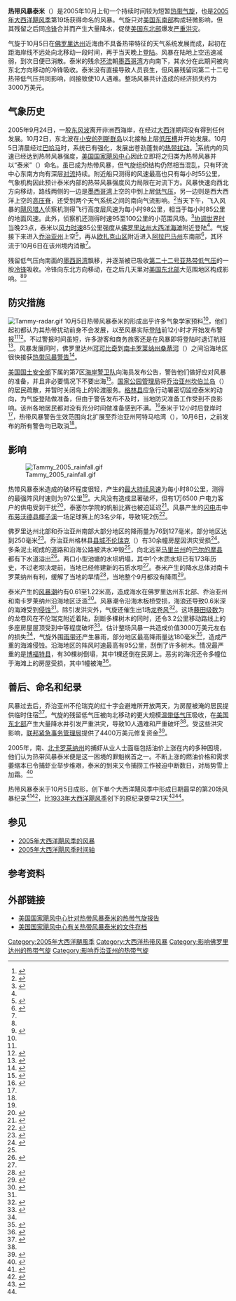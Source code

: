 {{noteTA
|G1=USState
}}
{{Infobox Hurricane
| Name=热带风暴泰米<br />{{lang|en|Tropical Storm Tammy}}
| Type=热带风暴
| Year=2005
| Basin=Atl
| Image location=Tammy Oct 5 2005 1815Z.png
| Image name=位于佛罗里达州近海的热带风暴泰米
| Formed=2005年10月5日
| Dissipated=2005年10月6日
| 1-min winds=45
| Pressure=1001
| Damages=30
| Inflated=1
| Fatalities=间接导致10人遇难
| Areas=[[巴哈马|巴哈马]]、[[佛罗里达州|佛罗里达州]]、[[乔治亚州|乔治亚州]]、[[南卡罗来纳州|南卡罗来纳州]]
| Hurricane season=[[2005年大西洋飓风季|2005年大西洋飓风季]]
}}

'''热带风暴泰米'''（{{lang-en|Tropical Storm Tammy}}）是2005年10月上旬一个持续时间较为短暂[[热带气旋|热带气旋]]，也是[[2005年大西洋飓风季|2005年大西洋飓风季]]第19场获得命名的风暴。气旋只对[[美国东南部|美国东南部]]构成轻微影响，但其残留之后同[[冷锋|冷锋]]合并而产生大量降水，促使[[美国东北部|美国东北部]]爆发[[2005年10月美国东北部洪灾|严重洪灾]]。

气旋于10月5日在[[佛罗里达州|佛罗里达州]]近海由不具备热带特征的天气系统发展而成，起初在距海岸线不远处向北移动一段时间，再于当天晚上[[登陆_(气象学)|登陆]]。风暴在陆地上空迅速减弱，到次日便已消散。泰米的残余[[大气环流|环流]]朝[[墨西哥湾|墨西哥湾]]方向南下，其水分在此期间被向东北方向移动的冷锋吸收。泰米没有直接导致人员丧生，但风暴残留同第二十二号热带低气压共同影响，间接致使10人遇难。整场风暴共计造成的经济损失约为3000万美元。

== 气象历史 ==
{{storm path|Tammy 2005 track.png}}
2005年9月24日，一股[[东风波|东风波]]离开非洲西海岸，在经过[[大西洋|大西洋]]期间没有得到任何发展。10月2日，东北波在[[小安的列斯群岛|小安的列斯群岛]]以北接触上层[[低压槽|低压槽]]并开始发展。10月5日清晨经过[[巴哈马|巴哈马]]时，系统已有强化，发展出苍劲蓬勃的[[热带扰动|热带扰动]]。<ref name="TammyTCR">{{cite report | author = Stacy R. Stewart | publisher = [[国家飓风中心|National Hurricane Center]] | title = Tropical Cyclone Report: Tropical Storm Tammy | accessdate = 2015-12-14 | date = 2006-01-28 | format = PDF | url = http://www.nhc.noaa.gov/data/tcr/AL222005_Tammy.pdf | archivedate = 2015-10-02 | archiveurl = https://web.archive.org/web/20151002011813/http://www.nhc.noaa.gov/data/tcr/AL222005_Tammy.pdf | deadurl = no}}</ref>系统内的风速已经达到热带风暴强度，[[国家飓风中心|美国国家飓风中心]]因此立即将之归类为热带风暴并以“泰米”（{{lang|en|Tammy}}）命名。虽已成为热带风暴，但气旋组织结构仍然相当混乱，只有环流中心东南方向有深层[[对流|对流]]持续。附近船只测得的风速最高也只有每小时55公里，气象机构因此预计泰米内部的热带风暴强度风力局限在对流下方。风暴快速向西北方向移动，路线两侧的一边是[[墨西哥湾|墨西哥湾]]上空的中到上层[[低气压|低气压]]，另一边则是西大西洋上空的[[高压脊|高压脊]]，还受到两个天气系统之间的南向气流影响。<ref>{{cite report | author = Knabb | publisher = National Hurricane Center | date = 2005-10-05 | accessdate = 2015-12-14 | title = Tropical Storm Tammy Special Discussion One | archiveurl = https://web.archive.org/web/20151002111115/http://www.nhc.noaa.gov/archive/2005/dis/al212005.discus.001.shtml | deadurl = no | url = http://www.nhc.noaa.gov/archive/2005/dis/al212005.discus.001.shtml? | archivedate = 2015-10-02}}</ref>当天下午，飞入风暴的[[飓风猎人|飓风猎人]]侦察机测得飞行高度层风速为每小时98公里，相当于每小时85公里的地面风速。此外，侦察机还测得时速95至100公里的小范围风场。<ref>{{cite report | author = Franklin | publisher = National Hurricane Center | date = 2005-10-05 | accessdate = 2015-12-15 | title = Tropical Storm Tammy Discussion Three | archiveurl = https://web.archive.org/web/20151002111120/http://www.nhc.noaa.gov/archive/2005/dis/al212005.discus.003.shtml | deadurl = no | url = http://www.nhc.noaa.gov/archive/2005/dis/al212005.discus.003.shtml? | archivedate = 2015-10-02}}</ref>[[协调世界时|协调世界时]]当晚23点，泰米以[[最大持续风速|风力时速]]85公里强度从[[佛罗里达州|佛罗里达州]][[大西洋海滩_(佛罗里达州)|大西洋海滩]]附近登陆<ref name="TammyTCR" />。气旋接下来进入[[乔治亚州|乔治亚州]]上空<ref>{{cite report | author = Knabb | publisher = National Hurricane Center | date = 2005-10-06 | accessdate = 2015-12-15 | title = Tropical Storm Tammy Advisory Number 5 | url = http://www.nhc.noaa.gov/archive/2005/pub/al212005.public.005.shtml | archivedate = 2015-10-02 | archiveurl = https://web.archive.org/web/20151002111131/http://www.nhc.noaa.gov/archive/2005/pub/al212005.public.005.shtml | deadurl = no}}</ref>，再从[[欧扎克山区|欧扎克山区]]附近进入[[阿拉巴马州|阿拉巴马州]]东南部<ref>{{cite report | author = Franklin | archiveurl = https://web.archive.org/web/20151002111133/http://www.nhc.noaa.gov/archive/2005/pub/al212005.public.006.shtml | deadurl = no | publisher = National Hurricane Center | date = 2005-10-06 | accessdate = 2015-12-15 | title = Tropical Storm Tammy Advisory Number 6 | url = http://www.nhc.noaa.gov/archive/2005/pub/al212005.public.006.shtml | archivedate = 2015-10-02}}</ref>，其环流于10月6日在该州境内消散<ref name="TammyTCR" />。

残留低气压向南面的[[墨西哥湾|墨西哥湾]]飘移，并逐渐被已吸收[[2005年大西洋飓风季的风暴#第二十二号亚热带低气压|第二十二号亚热带低气压]]的一股[[冷锋|冷锋]]吸收。冷锋向东北方向移动，在之后几天里对[[美国东北部|美国东北部]]大范围地区构成影响。<ref name="TammyTCR" /><ref name="NHC-disc6">{{cite report | author = National Hurricane Center | title = Discussion for Tropical Storm Tammy, 11 a.m. EDT, October 6, 2005 | publisher = NOAA | accessdate = 2015-12-15 | deadurl = no | archiveurl = https://web.archive.org/web/20151002111135/http://www.nhc.noaa.gov/archive/2005/dis/al212005.discus.006.shtml | url = http://www.nhc.noaa.gov/archive/2005/dis/al212005.discus.006.shtml | archivedate = 2015-10-02}}</ref>

== 防灾措施 ==
[[File:Tammy-radar.gif|thumb]]
10月5日热带风暴泰米的形成出乎许多气象学家预料<ref name="TammyTCR" />，他们起初都认为其热带扰动前身不会发展，以至风暴实际[[登陆_(气象学)|登陆]]前12小时才开始发布警报<ref name="public01" /><ref name="public03a">{{cite report | author = Avila | publisher = National Hurricane Center | date = 2005-10-05 | archiveurl = https://web.archive.org/web/20151002111113/http://www.nhc.noaa.gov/archive/2005/pub/al212005.public_a.003.shtml | deadurl = no | accessdate = 2015-12-15 | title = Tropical Storm Tammy Intermediate Advisory Number 3A | archivedate = 2015-10-02 | url = http://www.nhc.noaa.gov/archive/2005/pub/al212005.public_a.003.shtml?}}</ref>。不过警报时间虽短，许多游客和商务旅客还是在风暴即将登陆时退订航班<ref>{{cite news|author=[[美联社|Associated Press]] |archiveurl=https://web.archive.org/web/20121022051346/http://www.foxnews.com/story/0%2C2933%2C171276%2C00.html |publisher=Fox News |date=2005-10-05 |accessdate=2015-12-15 |title=Tropical Storm Tammy Slams Into Florida |deadurl=no |url=http://www.foxnews.com/story/2005/10/05/tropical-storm-tammy-slams-into-florida.html |archivedate=2012-10-22 }}</ref>。风暴发展同时，佛罗里达州[[可可比奇|可可比奇]]到[[南卡罗莱纳州|南卡罗莱纳州]][[桑蒂河|桑蒂河]]（{{lang|en|Santee River}}）之间沿海地区很快接获[[热带气旋警告|热带风暴警告]]<ref name="public01">{{cite report | author = Knabb | publisher = National Hurricane Center | date = 2005-10-05 | accessdate = 2015-12-15 | title = Tropical Storm Tammy Special Advisory Number 1 | archiveurl = https://web.archive.org/web/20151002111110/http://www.nhc.noaa.gov/archive/2005/pub/al212005.public.001.shtml | url = http://www.nhc.noaa.gov/archive/2005/pub/al212005.public.001.shtml? | archivedate = 2015-10-02 | deadurl = no}}</ref>。

[[美国国土安全部|美国国土安全部]]下属的第7区[[美国海岸警卫队|海岸警卫队]]向海员发布公告，警告他们做好应对风暴的准备，并且非必要情况下不要出海<ref>{{cite web | author = Petty Officer Bobby Nash | publisher = Office of Public Affairs, U.S. Coast Guard Seventh District | date = 2005-10-05 | accessdate = 2008-08-20 | title = Coast Guard Urges Mariners to Prepare for Tammy | archiveurl = https://web.archive.org/web/20120729111119/http://www.piersystem.com/go/doc/586/84931/ | deadurl = yes | url = http://www.piersystem.com/go/doc/586/84931/ | archivedate = 2012-07-29}}</ref>。[[美国国家公园管理局|国家公园管理局]]将[[乔治亚州|乔治亚州]][[坎伯兰岛|坎伯兰岛]]（{{lang|en|Cumberland Island}}）的居民疏散，并暂时关闭岛上的轮渡服务。[[格林县_(乔治亚州)|格林县]]应急行动署密切监控泰米的动向，为气旋登陆做准备，但由于警告发布不及时，当地防灾准备工作受到不良影响。该州各地居民都对没有充分时间做准备感到不满。<ref name="news4jax_little_time">{{cite web | author = Staff Writer | publisher = News 4 Georgia | date = 2005-10-05 | accessdate = 2011-09-27 | title = Ga. Residents, Officials Brace For Tammy | url = http://www.news4jax.com/news4georgia/5062769/detail.html | deadurl = yes | archiveurl = https://web.archive.org/web/20110927152239/http://www.news4jax.com/news4georgia/5062769/detail.html | archivedate = 2011-09-27}}</ref>泰米于12小时后登岸时<ref name="public03a" />，热带风暴警告生效范围向北扩展至乔治亚州阿特马哈湾（{{lang|en|Altamaha Sound}}），10月6日，之前发布的所有警告均已取消<ref name="TammyTCR" />。

== 影响 ==
[[File:Tammy_2005_rainfall.gif|right]]

热带风暴泰米造成的破坏程度很轻，产生的[[最大持续风速|最大持续风速]]为每小时80公里，测得的最强阵风时速则为97公里<ref name="TammyTCR" />。大风没有造成显著破坏，但有1万6500 户电力客户的供电受到干扰<ref name="palm_beach_summary">{{cite web | author = Staff Writers | publisher = Palm Beach Post | title = Tammy recap | date = 2008-10-22 | url = http://www.palmbeachpost.com/storm/content/storm/2005/atlantic/tammy/news.html | archiveurl = https://web.archive.org/web/20120306022847/http://www.palmbeachpost.com/storm/content/storm/2005/atlantic/tammy/news.html | archivedate = 2012-03-06 | deadurl = yes | accessdate = 2012-03-06}}</ref>，泰塞尔学院的帆船比赛也被迫延迟<ref>{{cite web | author = Marcy Trenholm | publisher = Larchmont Gazette | date = 2008-10-11 | accessdate = 2015-12-15 | url = http://www.larchmontgazette.com/2005/articles/20051012trysail.html | archivedate = 2012-02-11 | archiveurl = https://web.archive.org/web/20120211094710/http://www.larchmontgazette.com/2005/articles/20051012trysail.html | deadurl = no | title = Tropical Storm Tammy Challenges Trysail College Regatta}}</ref>。风暴产生的[[闪电|闪电]]击中[[布劳沃德县|布劳沃德县]][[椰子溪_(佛罗里达州)|椰子溪]]一场足球赛上的3名少年，导致1死2伤<ref>{{cite report | publisher = National Climatic Data Center | year = 2006 | title = NCDC Event Report: Florida Lightning}}</ref>。

佛罗里达州北部和乔治亚州南部大部分地区的降雨量为76到127毫米，部分地区达到250毫米<ref name="rainfall_diego">{{cite web | author = Russ Bynum | publisher = San Diego Union-Tribune | date = 2005-10-06 | accessdate = 2015-12-15 | title = Tropical Storm Tammy brings heavy rain, gusts to Georgia | deadurl = yes | archiveurl = https://web.archive.org/web/20121016224914/http://legacy.utsandiego.com/news/nation/20051006-0813-tropicalweather.html | url = http://legacy.utsandiego.com/news/nation/20051006-0813-tropicalweather.html | archivedate = 2012-10-16 }}</ref>。乔治亚州格林县[[县城|县城]][[不伦瑞克_(乔治亚州)|不伦瑞克]]（{{lang|en|Brunswick}}）有30余幢房屋因洪灾受损<ref name="flooded_homes">{{cite news | author = Associated Press | publisher = St. Petersburg Times | date = 2005-10-07 | accessdate = 2015-12-15 | title = Tammy causes flooding in south Georgia | archivedate = 2014-01-04 | deadurl = no | archiveurl = https://web.archive.org/web/20140104001423/http://www.sptimes.com/2005/10/07/Weather/Tammy_causes_flooding.shtml | url = http://www.sptimes.com/2005/10/07/Weather/Tammy_causes_flooding.shtml}}</ref>。多条泥土砌成的道路和沿海公路被洪水冲毁<ref name="rainfall_diego" />，向北远至[[马里兰州|马里兰州]]的[[巴尔的摩县_(马里兰州)|巴尔的摩县]]都有下水道溢出<ref>{{cite news | author = Staff Writer | newspaper = Hindustan Times | date = 2008-10-09 | title = Sewers Overwhelmed by Tropical Storm Tammy}}</ref>。两口小型池塘的水坝坍塌，其中1个木质水坝已有173年历史，不过老坝决堤前，当地已经修建新的石质水坝<ref name="palm_beach_summary" />。泰米产生的降水总体对南卡罗莱纳州有利，缓解了当地的旱情<ref>{{cite news | author = Rowland Alston | publisher = The State | date = 2005-10-16 | accessdate = 2015-12-15 | title = Dry Gardens Finally get a Soaking | page = G3 | url = http://nl.newsbank.com/nl-search/we/Archives?p_product=CS&s_site=thestate&p_multi=CS&p_theme=realcities&p_action=search&p_maxdocs=200&p_topdoc=1&p_text_direct-0=10D4D51B66D1A710&p_field_direct-0=document_id&p_perpage=10&p_sort=YMD_date:D&s_trackval=GooglePM | archive-date = 2021-04-02 | archive-url = https://web.archive.org/web/20210402102253/http://nl.newsbank.com/nl-search/we/Archives?p_product=CS&s_site=thestate&p_multi=CS&p_theme=realcities&p_action=search&p_maxdocs=200&p_topdoc=1&p_text_direct-0=10D4D51B66D1A710&p_field_direct-0=document_id&p_perpage=10&p_sort=YMD_date%3AD&s_trackval=GooglePM | dead-url = no }}</ref>，当地整个9月都没有降雨<ref>{{cite web | author = Computer Generated | publisher = Weather Underground | title = History for KSCCLEMS1 | date = 2005-10-01 | accessdate = 2015-12-15 | url = http://www.wunderground.com/personal-weather-station/dashboard?ID=KSCCLEMS1 | deadurl = no | archiveurl = https://web.archive.org/web/20150819081136/http://www.wunderground.com/personal-weather-station/dashboard?ID=KSCCLEMS1 | archivedate = 2015-08-19}}</ref>。

泰米产生的[[风暴潮|风暴潮]]约有0.61至1.22米高，造成海水在佛罗里达州东北部、乔治亚州和南卡罗莱纳州沿海地区泛滥<ref>{{cite report | publisher = National Climatic Data Center | year = 2006 | title = NCDC Event Report: Georgia Tropical Storm}}</ref>。风暴潮令沿海木板桥受损，海浪还导致0.6米深的海滩受到[[侵蚀作用|侵蚀]]<ref name="TammyTCR" />。除引发洪灾外，气旋还催生出1场[[龙卷风|龙卷风]]<ref>{{cite web | author = Tom Grazulis | author2 = Bill McCaul | archiveurl = https://web.archive.org/web/20151129203217/http://www.tornadoproject.com/alltorns/allhurricanes.htm | publisher = The Tornado Project | year = 2007 | accessdate = 2015-12-15 | title = List of Known Tropical Cyclones Which Have Spawned Tornadoes | url = http://www.tornadoproject.com/alltorns/allhurricanes.htm | archivedate = 2015-11-29 | deadurl = no}}</ref>。这场[[藤田级数|藤田级数]]为{{lang|en|F0}}的龙卷风在不伦瑞克附近着陆，刮断多棵树木的同时，还令3.2公里移动路线上的多座房屋屋顶受到中等程度破坏<ref>{{cite report | publisher = National Climatic Data Center | year = 2006 | title = NCDC Event Report: Georgia Tornado}}</ref>。估计整场风暴一共造成价值3000万美元左右的损失<ref name="TammyTCR" />，气旋外围[[雨带|雨带]]还产生暴雨，部分地区最高降雨量达180毫米<ref name="HPC">{{cite web | author = David M. Roth | publisher = Hydrometeorlogical Prediction Center | year = 2005 | accessdate = 2015-12-15 | title = Tropical Storm Tammy Rainfall | url = http://www.wpc.ncep.noaa.gov/tropical/rain//tammy2005.html | archivedate = 2015-02-10 | archiveurl = https://web.archive.org/web/20150210121724/http://www.wpc.ncep.noaa.gov/tropical/rain/tammy2005.html | deadurl = no}}</ref>，造成严重的海滩侵蚀。沿海地区的阵风时速最高有95公里，刮倒了许多树木。情况最严重的是[[博福特县_(南卡罗莱纳州)|博福特县]]，有30棵树倒塌，其中1棵还倒在民房上。恶劣的海况还令多幢位于海滩上的房屋受损，其中1幢被淹<ref>{{cite report | publisher = National Climatic Data Center | year = 2006 | title = NCDC Event Report: South Carolina Tropical Storm}}</ref>。

== 善后、命名和纪录 ==
风暴过去后，乔治亚州不伦瑞克的红十字会避难所开放两天，为房屋被淹的居民提供临时住宿<ref name="red_x">{{cite web | author = Associated Press | publisher = News4Jax | date = 2005-10-07 | accessdate = 2011-09-27 | title = Flooding Continues Two Days After Tropical Storm Moves On | url = http://www.news4jax.com/news4georgia/5073567/detail.html | archiveurl = https://web.archive.org/web/20110927152411/http://www.news4jax.com/news4georgia/5073567/detail.html | deadurl = yes | archivedate = 2011-09-27}}</ref>。气旋的残留低气压被向北移动的更大规模[[温带气旋|温带低气压]]吸收，在[[美国东北部|美国东北部]]产生大量降水并引发严重洪灾，导致10人遇难和严重破坏<ref name="TammyTCR" />。受这些洪灾影响，[[联邦紧急事务管理局|联邦紧急事务管理局]]提供了4400万美元修复资金<ref>{{cite web | author = FEMA | publisher = FEMA | archiveurl = https://web.archive.org/web/20120716194401/http://www.fema.gov/business/nfip/statistics/sign1000.shtm | deadurl = yes | url = http://www.fema.gov/business/nfip/statistics/sign1000.shtm | date = 2008-08-11 | accessdate = 2012-07-16 | title = FEMA: Significant Flood Events | archivedate = 2012-07-16}}</ref>。

2005年，南、[[北卡罗莱纳州|北卡罗莱纳州]]的捕虾从业人士面临包括油价上涨在内的多种困境，他们认为热带风暴泰米便是这一困境的罪魁祸首之一。不断上涨的燃油价格和需求萎缩本已令捕虾业举步维艰，泰米的到来又令捕捞工作被迫中断数日，对局势雪上加霜。<ref>{{cite news | author = Kelly Marshall | newspaper = The Sun News | date = 2008-10-09 | title = Experts: Local shrimpers face another tough year}}</ref>

热带风暴泰米于10月5日成形，创下单个大西洋飓风季中形成日期最早的第20场风暴纪录<ref>{{cite news | author = Staff Writer | publisher = Vance Publishing | date = 2005-10-12 | title = National Weather: Heavy Snow Dropped On Northern Plains}}</ref><ref name="HURDAT">{{cite web | author = National Hurricane Center | archiveurl = https://web.archive.org/web/20151122222210/http://www.nhc.noaa.gov/data/hurdat/hurdat2-1851-2014-060415.txt | author2 = Hurricane Research Division | title = Atlantic hurricane best track (HURDAT version 2) | accessdate = 2015-12-10 | deadurl = no | url = http://www.nhc.noaa.gov/data/hurdat/hurdat2-1851-2014-060415.txt | publisher = United States National Oceanic and Atmospheric Administration | date = 2015-06-04 | archivedate = 2015-11-22 | format = TXT}}</ref>，比[[1933年大西洋飓风季|1933年大西洋飓风季]]创下的原纪录要早21天<ref>{{cite report | author = Richard J. Pasch | author2 = Edward N. Rappaport | archiveurl = https://web.archive.org/web/20131126075456/http://www.aoml.noaa.gov/general/lib/lib1/nhclib/mwreviews/1933.pdf | deadurl = no | accessdate = 2015-12-15 | title = Atlantic Hurricane Season of 1933 | archivedate = 2013-11-26 | format = PDF | url = http://www.aoml.noaa.gov/general/lib/lib1/nhclib/mwreviews/1933.pdf}}</ref><ref name="HURDAT" />。

== 参见 ==
{{Portal|热带气旋}}
* [[2005年大西洋飓风季的风暴|2005年大西洋飓风季的风暴]]
* [[2005年大西洋飓风季时间轴|2005年大西洋飓风季时间轴]]

== 参考资料 ==
{{reflist|colwidth=30em}}

== 外部链接 ==
{{Commons category|Tropical Storm Tammy (2005)}}
* [http://www.nhc.noaa.gov/data/tcr/AL222005_Tammy.pdf 美国国家飓风中心针对热带风暴泰米的热带气旋报告] {{Wayback|url=http://www.nhc.noaa.gov/data/tcr/AL222005_Tammy.pdf |date=20151002011813 }}
* [http://www.nhc.noaa.gov/archive/2005/TAMMY.shtml 美国国家飓风中心有关热带风暴泰米的文件存档] {{Wayback|url=http://www.nhc.noaa.gov/archive/2005/TAMMY.shtml |date=20210402102339 }}

{{2005 Atlantic hurricane season buttons}}

{{DEFAULTSORT:Tammy (2005)}}
[[Category:2005年大西洋颶風季|Category:2005年大西洋颶風季]]
[[Category:大西洋热带风暴|Category:大西洋热带风暴]]
[[Category:影响佛罗里达州的热带气旋|Category:影响佛罗里达州的热带气旋]]
[[Category:影响乔治亚州的热带气旋|Category:影响乔治亚州的热带气旋]]
{{Good article}}